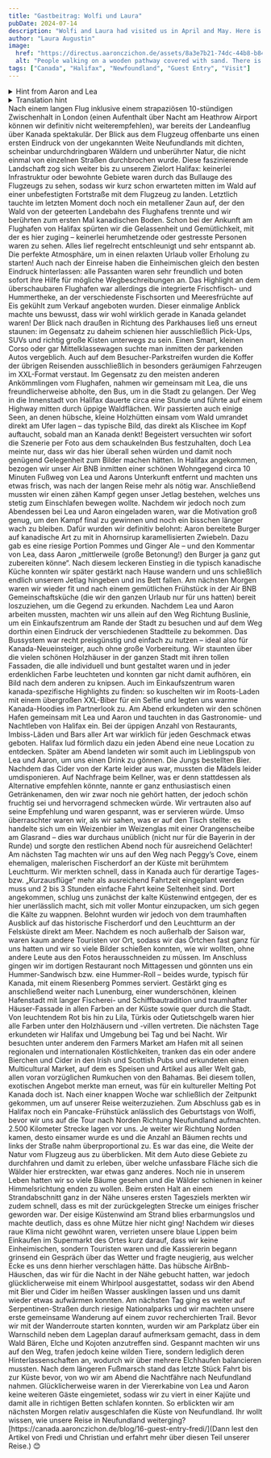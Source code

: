 ```yaml
---
title: "Gastbeitrag: Wolfi und Laura"
pubDate: 2024-07-14
description: "Wolfi and Laura had visited us in April and May. Here is the guest entry from Laura."
author: "Laura Augustin"
image:
  href: "https://directus.aaronczichon.de/assets/8a3e7b21-74dc-44b8-b84b-17ac265756ae.jpeg?quality=70&width=1600"
  alt: "People walking on a wooden pathway covered with sand. There is the ocean on the right side and a beach."
tags: ["Canada", "Halifax", "Newfoundland", "Guest Entry", "Visit"]
---
```



<details>
  <summary>Hint from Aaron and Lea</summary>
  Time context: Wolfi and Laura have visited us from the end of April to the beginning
  of May.
</details>

<details>
  <summary>Translation hint</summary>
  Guest entries are not written by Lea or AnalyserNode. Therefore we mostly get them
  in German. They're auto-translated to English. So please apologize if the translation
  is not perfect.
</details>

<DeepLTranslate sourceLang="de" targetLang="en">
  Nach einem langen Flug inklusive einem strapaziösen 10-stündigen Zwischenhalt
  in London (einen Aufenthalt über Nacht am Heathrow Airport können wir
  definitiv nicht weiterempfehlen), war bereits der Landeanflug über Kanada
  spektakulär. Der Blick aus dem Flugzeug offenbarte uns einen ersten Eindruck
  von der ungekannten Weite Neufundlands mit dichten, scheinbar
  undurchdringbaren Wäldern und unberührter Natur, die nicht einmal von
  einzelnen Straßen durchbrochen wurde. Diese faszinierende Landschaft zog sich
  weiter bis zu unserem Zielort Halifax: keinerlei Infrastruktur oder bewohnte
  Gebiete waren durch das Bullauge des Flugzeugs zu sehen, sodass wir kurz schon
  erwarteten mitten im Wald auf einer unbefestigten Fortstraße mit dem Flugzeug
  zu landen. Letztlich tauchte im letzten Moment doch noch ein metallener Zaun
  auf, der den Wald von der geteerten Landebahn des Flughafens trennte und wir
  berührten zum ersten Mal kanadischen Boden. Schon bei der Ankunft am Flughafen
  von Halifax spürten wir die Gelassenheit und Gemütlichkeit, mit der es hier
  zuging – keinerlei herumhetzende oder gestresste Personen waren zu sehen.
  Alles lief regelrecht entschleunigt und sehr entspannt ab. Die perfekte
  Atmosphäre, um in einen relaxten Urlaub voller Erholung zu starten! Auch nach
  der Einreise haben die Einheimischen gleich den besten Eindruck hinterlassen:
  alle Passanten waren sehr freundlich und boten sofort ihre Hilfe für mögliche
  Wegbeschreibungen an. Das Highlight an dem überschaubaren Flughafen war
  allerdings die integrierte Frischfisch- und Hummertheke, an der verschiedenste
  Fischsorten und Meeresfrüchte auf Eis gekühlt zum Verkauf angeboten wurden.
  Dieser einmalige Anblick machte uns bewusst, dass wir wohl wirklich gerade in
  Kanada gelandet waren!
</DeepLTranslate>

<DirectusImage assetId="fd294596-48d1-4f7a-9aaa-fc59988826e3.jpeg" />

<DeepLTranslate sourceLang="de" targetLang="en">
  Der Blick nach draußen in Richtung des Parkhauses ließ uns erneut staunen: im
  Gegensatz zu daheim schienen hier ausschließlich Pick-Ups, SUVs und richtig
  große Kisten unterwegs zu sein. Einen Smart, kleinen Corso oder gar
  Mittelklassewagen suchte man inmitten der parkenden Autos vergeblich. Auch auf
  dem Besucher-Parkstreifen wurden die Koffer der übrigen Reisenden
  ausschließlich in besonders geräumigen Fahrzeugen im XXL-Format verstaut. Im
  Gegensatz zu den meisten anderen Ankömmlingen vom Flughafen, nahmen wir
  gemeinsam mit Lea, die uns freundlicherweise abholte, den Bus, um in die Stadt
  zu gelangen. Der Weg in die Innenstadt von Halifax dauerte circa eine Stunde
  und führte auf einem Highway mitten durch üppige Waldflächen. Wir passierten
  auch einige Seen, an denen hübsche, kleine Holzhütten einsam vom Wald umrandet
  direkt am Ufer lagen – das typische Bild, das direkt als Klischee im Kopf
  auftaucht, sobald man an Kanada denkt! Begeistert versuchten wir sofort die
  Szenerie per Foto aus dem schaukelnden Bus festzuhalten, doch Lea meinte nur,
  dass wir das hier überall sehen würden und damit noch genügend Gelegenheit zum
  Bilder machen hätten.
</DeepLTranslate>

<DeepLTranslate sourceLang="de" targetLang="en">
  In Halifax angekommen, bezogen wir unser Air BNB inmitten einer schönen
  Wohngegend circa 10 Minuten Fußweg von Lea und Aarons Unterkunft entfernt und
  machten uns etwas frisch, was nach der langen Reise mehr als nötig war.
  Anschließend mussten wir einen zähen Kampf gegen unser Jetlag bestehen,
  welches uns stetig zum Einschlafen bewegen wollte. Nachdem wir jedoch noch zum
  Abendessen bei Lea und Aaron eingeladen waren, war die Motivation groß genug,
  um den Kampf final zu gewinnen und noch ein bisschen länger wach zu bleiben.
  Dafür wurden wir definitiv belohnt: Aaron bereitete Burger auf kanadische Art
  zu mit in Ahornsirup karamellisierten Zwiebeln. Dazu gab es eine riesige
  Portion Pommes und Ginger Ale – und den Kommentar von Lea, dass Aaron
  „mittlerweile (große Betonung!) den Burger ja ganz gut zubereiten könne“. Nach
  diesem leckeren Einstieg in die typisch kanadische Küche konnten wir später
  gestärkt nach Hause wandern und uns schließlich endlich unserem Jetlag
  hingeben und ins Bett fallen.
</DeepLTranslate>

<DeepLTranslate sourceLang="de" targetLang="en">
  Am nächsten Morgen waren wir wieder fit und nach einem gemütlichen Frühstück
  in der Air BNB Gemeinschaftsküche (die wir den ganzen Urlaub nur für uns
  hatten) bereit loszuziehen, um die Gegend zu erkunden. Nachdem Lea und Aaron
  arbeiten mussten, machten wir uns allein auf den Weg Richtung Buslinie, um ein
  Einkaufszentrum am Rande der Stadt zu besuchen und auf dem Weg dorthin einen
  Eindruck der verschiedenen Stadtteile zu bekommen. Das Bussystem war recht
  preisgünstig und einfach zu nutzen – ideal also für Kanada-Neueinsteiger, auch
  ohne große Vorbereitung. Wir staunten über die vielen schönen Holzhäuser in
  der ganzen Stadt mit ihren tollen Fassaden, die alle individuell und bunt
  gestaltet waren und in jeder erdenklichen Farbe leuchteten und konnten gar
  nicht damit aufhören, ein Bild nach dem anderen zu knipsen. Auch im
  Einkaufszentrum waren kanada-spezifische Highlights zu finden: so kuschelten
  wir im Roots-Laden mit einem übergroßen XXL-Biber für ein Selfie und legten
  uns warme Kanada-Hoodies im Partnerlook zu.
</DeepLTranslate>

<DirectusImage assetId="5e672f57-7baa-47c6-9117-907f2923f3af.jpeg" />

<DeepLTranslate sourceLang="de" targetLang="en">
  Am Abend erkundeten wir den schönen Hafen gemeinsam mit Lea und Aaron und
  tauchten in das Gastronomie- und Nachtleben von Halifax ein. Bei der üppigen
  Anzahl von Restaurants, Imbiss-Läden und Bars aller Art war wirklich für jeden
  Geschmack etwas geboten. Halifax lud förmlich dazu ein jeden Abend eine neue
  Location zu entdecken. Später am Abend landeten wir somit auch im Lieblingspub
  von Lea und Aaron, um uns einen Drink zu gönnen. Die Jungs bestellten Bier.
  Nachdem das Cider von der Karte leider aus war, mussten die Mädels leider
  umdisponieren. Auf Nachfrage beim Kellner, was er denn stattdessen als
  Alternative empfehlen könnte, nannte er ganz enthusiastisch einen
  Getränkenamen, den wir zwar noch nie gehört hatten, der jedoch schön fruchtig
  sei und hervorragend schmecken würde. Wir vertrauten also auf seine Empfehlung
  und waren gespannt, was er servieren würde. Umso überraschter waren wir, als
  wir sahen, was er auf den Tisch stellte: es handelte sich um ein Weizenbier im
  Weizenglas mit einer Orangenscheibe am Glasrand – dies war durchaus unüblich
  (nicht nur für die Bayerin in der Runde) und sorgte den restlichen Abend noch
  für ausreichend Gelächter!
</DeepLTranslate>

<DeepLTranslate sourceLang="de" targetLang="en">
  Am nächsten Tag machten wir uns auf den Weg nach Peggy’s Cove, einem
  ehemaligen, malerischen Fischerdorf an der Küste mit berühmtem Leuchtturm. Wir
  merkten schnell, dass in Kanada auch für derartige Tages- bzw. „Kurzausflüge“
  mehr als ausreichend Fahrtzeit eingeplant werden muss und 2 bis 3 Stunden
  einfache Fahrt keine Seltenheit sind. Dort angekommen, schlug uns zunächst der
  kalte Küstenwind entgegen, der es hier unerlässlich macht, sich mit voller
  Montur einzupacken, um sich gegen die Kälte zu wappnen. Belohnt wurden wir
  jedoch von dem traumhaften Ausblick auf das historische Fischerdorf und den
  Leuchtturm an der Felsküste direkt am Meer. Nachdem es noch außerhalb der
  Saison war, waren kaum andere Touristen vor Ort, sodass wir das Örtchen fast
  ganz für uns hatten und wir so viele Bilder schießen konnten, wie wir wollten,
  ohne andere Leute aus den Fotos herausschneiden zu müssen. Im Anschluss gingen
  wir im dortigen Restaurant noch Mittagessen und gönnten uns ein
  Hummer-Sandwisch bzw. eine Hummer-Roll – beides wurde, typisch für Kanada, mit
  einem Riesenberg Pommes serviert.
</DeepLTranslate>

<DirectusImage assetId="8a3e7b21-74dc-44b8-b84b-17ac265756ae.jpeg" />

<DeepLTranslate sourceLang="de" targetLang="en">
  Gestärkt ging es anschließend weiter nach Lunenburg, einer wunderschönen,
  kleinen Hafenstadt mit langer Fischerei- und Schiffbautradition und
  traumhafter Häuser-Fassade in allen Farben an der Küste sowie quer durch die
  Stadt. Von leuchtendem Rot bis hin zu Lila, Türkis oder Qutietschgelb waren
  hier alle Farben unter den Holzhäusern und -villen vertreten.
</DeepLTranslate>

<DeepLTranslate sourceLang="de" targetLang="en">
  Die nächsten Tage erkundeten wir Halifax und Umgebung bei Tag und bei Nacht.
  Wir besuchten unter anderem den Farmers Market am Hafen mit all seinen
  regionalen und internationalen Köstlichkeiten, tranken das ein oder andere
  Bierchen und Cider in den Irish und Scottish Pubs und erkundeten einen
  Multicultural Market, auf dem es Speisen und Artikel aus aller Welt gab, allen
  voran vorzüglichen Rumkuchen von den Bahamas. Bei diesem tollen, exotischen
  Angebot merkte man erneut, was für ein kultureller Melting Pot Kanada doch
  ist.
</DeepLTranslate>

<DeepLTranslate sourceLang="de" targetLang="en">
  Nach einer knappen Woche war schließlich der Zeitpunkt gekommen, um auf
  unserer Reise weiterzuziehen. Zum Abschluss gab es in Halifax noch ein
  Pancake-Frühstück anlässlich des Geburtstags von Wolfi, bevor wir uns auf die
  Tour nach Norden Richtung Neufundland aufmachten. 2.500 Kilometer Strecke
  lagen vor uns. Je weiter wir Richtung Norden kamen, desto einsamer wurde es
  und die Anzahl an Bäumen rechts und links der Straße nahm überproportional zu.
  Es war das eine, die Weite der Natur vom Flugzeug aus zu überblicken. Mit dem
  Auto diese Gebiete zu durchfahren und damit zu erleben, über welche unfassbare
  Fläche sich die Wälder hier erstreckten, war etwas ganz anderes. Noch nie in
  unserem Leben hatten wir so viele Bäume gesehen und die Wälder schienen in
  keiner Himmelsrichtung enden zu wollen. Beim ersten Halt an einem
  Strandabschnitt ganz in der Nähe unseres ersten Tagesziels merkten wir zudem
  schnell, dass es mit der zurückgelegten Strecke um einiges frischer geworden
  war. Der eisige Küstenwind am Strand blies erbarmungslos und machte deutlich,
  dass es ohne Mütze hier nicht ging! Nachdem wir dieses raue Klima nicht
  gewöhnt waren, verrieten unsere blaue Lippen beim Einkaufen im Supermarkt des
  Ortes kurz darauf, dass wir keine Einheimischen, sondern Touristen waren und
  die Kassiererin begann grinsend ein Gespräch über das Wetter und fragte
  neugierig, aus welcher Ecke es uns denn hierher verschlagen hätte.
</DeepLTranslate>

<DirectusImage assetId="33890500-6b14-418b-b869-06a282db3421.jpeg" />

<DeepLTranslate sourceLang="de" targetLang="en">
  Das hübsche AirBnb-Häuschen, das wir für die Nacht in der Nähe gebucht hatten,
  war jedoch glücklicherweise mit einem Whirlpool ausgestattet, sodass wir den
  Abend mit Bier und Cider im heißen Wasser ausklingen lassen und uns damit
  wieder etwas aufwärmen konnten. Am nächsten Tag ging es weiter auf
  Serpentinen-Straßen durch riesige Nationalparks und wir machten unsere erste
  gemeinsame Wanderung auf einem zuvor recherchierten Trail. Bevor wir mit der
  Wanderroute starten konnten, wurden wir am Parkplatz über ein Warnschild neben
  dem Lageplan darauf aufmerksam gemacht, dass in dem Wald Bären, Elche und
  Kojoten anzutreffen sind. Gespannt machten wir uns auf den Weg, trafen jedoch
  keine wilden Tiere, sondern lediglich deren Hinterlassenschaften an, wodurch
  wir über mehrere Elchhaufen balancieren mussten. Nach dem längeren Fußmarsch
  stand das letzte Stück Fahrt bis zur Küste bevor, von wo wir am Abend die
  Nachtfähre nach Neufundland nahmen. Glücklicherweise waren in der Viererkabine
  von Lea und Aaron keine weiteren Gäste eingemietet, sodass wir zu viert in
  einer Kajüte und damit alle in richtigen Betten schlafen konnten. So
  erblickten wir am nächsten Morgen relativ ausgeschlafen die Küste von
  Neufundland.
</DeepLTranslate>

<DeepLTranslate sourceLang="de" targetLang="en">
  Ihr wollt wissen, wie unsere Reise in Neufundland weiterging?
  [https://canada.aaronczichon.de/blog/16-guest-entry-fredi/](Dann lest den
  Artikel von Fredi und Christian und erfahrt mehr über diesen Teil unserer
  Reise.) 😊
</DeepLTranslate>

